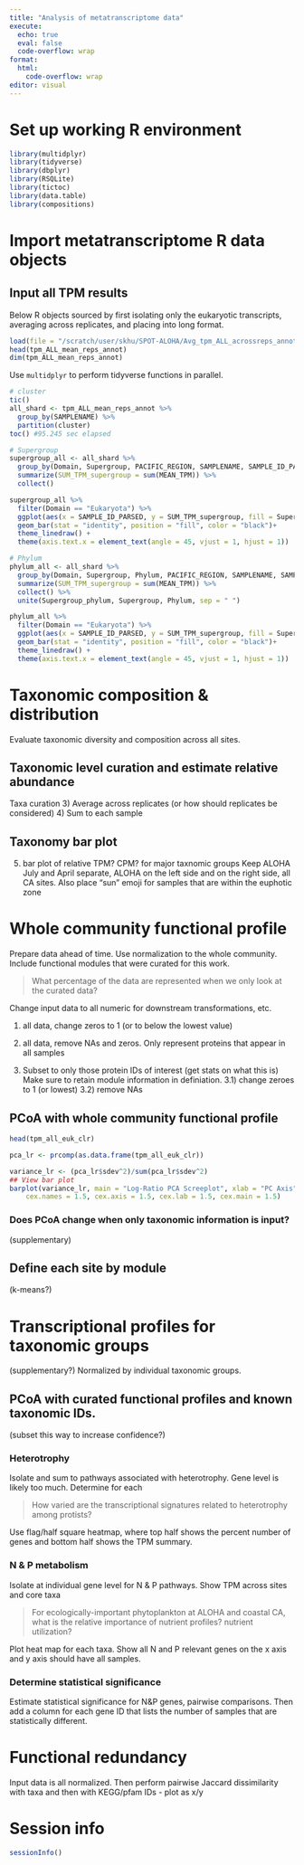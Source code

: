 ```yaml
---
title: "Analysis of metatranscriptome data"
execute:
  echo: true
  eval: false
  code-overflow: wrap
format:
  html:
    code-overflow: wrap
editor: visual
---
```


# Set up working R environment
```r
library(multidplyr)
library(tidyverse)
library(dbplyr)
library(RSQLite)
library(tictoc)
library(data.table)
library(compositions)
```

# Import metatranscriptome R data objects

## Input all TPM results

Below R objects sourced by first isolating only the eukaryotic transcripts, averaging across replicates, and placing into long format.

```r
load(file = "/scratch/user/skhu/SPOT-ALOHA/Avg_tpm_ALL_acrossreps_annot.RData", verbose = T)
head(tpm_ALL_mean_reps_annot)
dim(tpm_ALL_mean_reps_annot)
```

Use ```multidplyr``` to perform tidyverse functions in parallel.
```r
# cluster
tic()
all_shard <- tpm_ALL_mean_reps_annot %>% 
  group_by(SAMPLENAME) %>% 
  partition(cluster)
toc() #95.245 sec elapsed
```

```r
# Supergroup
supergroup_all <- all_shard %>%
  group_by(Domain, Supergroup, PACIFIC_REGION, SAMPLENAME, SAMPLE_ID_PARSED, DEPTH_CATEGORY) %>% 
  summarize(SUM_TPM_supergroup = sum(MEAN_TPM)) %>% 
  collect()

supergroup_all %>% 
  filter(Domain == "Eukaryota") %>% 
  ggplot(aes(x = SAMPLE_ID_PARSED, y = SUM_TPM_supergroup, fill = Supergroup)) +
  geom_bar(stat = "identity", position = "fill", color = "black")+
  theme_linedraw() +
  theme(axis.text.x = element_text(angle = 45, vjust = 1, hjust = 1))
```


```r
# Phylum
phylum_all <- all_shard %>%
  group_by(Domain, Supergroup, Phylum, PACIFIC_REGION, SAMPLENAME, SAMPLE_ID_PARSED, DEPTH_CATEGORY) %>% 
  summarize(SUM_TPM_supergroup = sum(MEAN_TPM)) %>% 
  collect() %>% 
  unite(Supergroup_phylum, Supergroup, Phylum, sep = " ")

phylum_all %>% 
  filter(Domain == "Eukaryota") %>% 
  ggplot(aes(x = SAMPLE_ID_PARSED, y = SUM_TPM_supergroup, fill = Supergroup_phylum)) +
  geom_bar(stat = "identity", position = "fill", color = "black")+
  theme_linedraw() +
  theme(axis.text.x = element_text(angle = 45, vjust = 1, hjust = 1))
```



# Taxonomic composition & distribution

Evaluate taxonomic diversity and composition across all sites.

## Taxonomic level curation and estimate relative abundance

Taxa curation
3) Average across replicates (or how should replicates be considered)
4) Sum to each sample

## Taxonomy bar plot
5) bar plot of relative TPM? CPM? for major taxnomic groups
Keep ALOHA July and April separate, ALOHA on the left side and on the right side, all CA sites.
Also place "sun" emoji for samples that are within the euphotic zone



# Whole community functional profile

Prepare data ahead of time. Use normalization to the whole community.
Include functional modules that were curated for this work.

> What percentage of the data are represented when we only look at the curated data?

Change input data to all numeric for downstream transformations, etc.

1) all data, change zeros to 1 (or to below the lowest value)

2) all data, remove NAs and zeros. Only represent proteins that appear in all samples

3) Subset to only those protein IDs of interest (get stats on what this is)
Make sure to retain module information in definiation. 
3.1) change zeroes to 1 (or lowest)
3.2) remove NAs

## PCoA with whole community functional profile

```r
head(tpm_all_euk_clr)
```
```r
pca_lr <- prcomp(as.data.frame(tpm_all_euk_clr))

variance_lr <- (pca_lr$sdev^2)/sum(pca_lr$sdev^2)
## View bar plot
barplot(variance_lr, main = "Log-Ratio PCA Screeplot", xlab = "PC Axis", ylab = "% Variance", 
    cex.names = 1.5, cex.axis = 1.5, cex.lab = 1.5, cex.main = 1.5)
```


### Does PCoA change when only taxonomic information is input?
(supplementary)

## Define each site by module
(k-means?)

# Transcriptional profiles for taxonomic groups
(supplementary?)
Normalized by individual taxonomic groups.

## PCoA with curated functional profiles and known taxonomic IDs.
(subset this way to increase confidence?)

### Heterotrophy

Isolate and sum to pathways associated with heterotrophy. Gene level is likely too much. Determine for each 

> How varied are the transcriptional signatures related to heterotrophy among protists?

Use flag/half square heatmap, where top half shows the percent number of genes and bottom half shows the TPM summary. 

### N & P metabolism

Isolate at individual gene level for N & P pathways. Show TPM across sites and core taxa

> For ecologically-important phytoplankton at ALOHA and coastal CA, what is the relative importance of nutrient profiles? nutrient utilization?

Plot heat map for each taxa. Show all N and P relevant genes on the x axis and y axis should have all samples. 

### Determine statistical significance
Estimate statistical significance for N&P genes, pairwise comparisons. Then add a column for each gene ID that lists the number of samples that are statistically different. 



# Functional redundancy

Input data is all normalized. Then perform pairwise Jaccard dissimilarity with taxa and then with KEGG/pfam IDs - plot as x/y

# Session info
```r
sessionInfo()
```

